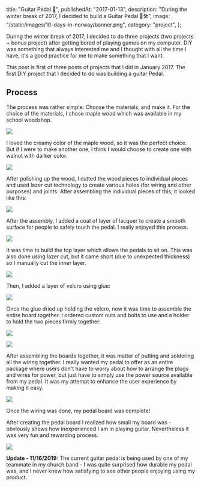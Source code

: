   title: "Guitar Pedal 🎸",
  publishedAt: "2017-01-13",
  description:
    "During the winter break of 2017, I decided to build a Guitar Pedal 🎸🛠",
  image: "/static/images/10-days-in-norway/banner.png",
  category: "project",
};

During the winter break of 2017, I decided to do three projects (two projects + bonus project) after getting bored of playing games on my computer. DIY was something that always interested me and I thought with all the time I have, it's a good practice for me to make something that I want.

This post is first of three posts of projects that I did in January 2017. The first DIY project that I decided to do was building a guitar Pedal.

## Process

The process was rather simple: Choose the materials, and make it. For the choice of the materials, I chose maple wood which was available in my school woodshop.

![](/static/images/guitar-pedal/img_1846.jpg)

I loved the creamy color of the maple wood, so it was the perfect choice. But if I were to make another one, I think I would choose to create one with walnut with darker color.

![](/static/images/guitar-pedal/img_1850.jpg)

After polishing up the wood, I cutted the wood pieces to individual pieces and used lazer cut technology to create various holes (for wiring and other purposes) and joints. After assembling the individual pieces of this, it looked like this:

![](/static/images/guitar-pedal/img_1861.jpg)

After the assembly, I added a coat of layer of lacquer to create a smooth surface for people to safely touch the pedal. I really enjoyed this process.

![](/static/images/guitar-pedal/img_1872.jpg)

It was time to build the top layer which allows the pedals to sit on. This was also done using lazer cut, but it came short (due to unexpected thickness) so I manually cut the inner layer.

![](/static/images/guitar-pedal/img_1917.jpg)

Then, I added a layer of velcro using glue:

![](/static/images/guitar-pedal/img_1920.jpg)

Once the glue dried up holding the velcro, now it was time to assemble the entire board together. I ordered custom nuts and bolts to use and a holder to hold the two pieces firmly together:

![](/static/images/guitar-pedal/img_1921.jpg)

![](/static/images/guitar-pedal/img_1923.jpg)

After assembling the boards together, it was matter of putting and soldering all the wiring together. I really wanted my pedal to offer as an entire package where users don't have to worry about how to arrange the plugs and wires for power, but just have to simply use the power source available from my pedal. It was my attempt to enhance the user experience by making it easy.

![](/static/images/guitar-pedal/img_1948.jpg)

Once the wiring was done, my pedal board was complete!

After creating the pedal board I realized how small my board was - obviously shows how inexperienced I am in playing guitar. Nevertheless it was very fun and rewarding process.

![](/static/images/guitar-pedal/img_1944.jpg)

**Update - 11/16/2019:** The current guitar pedal is being used by one of my teammate in my church band - I was quite surprised how durable my pedal was, and I never knew how satisfying to see other people enjoying using my product.

